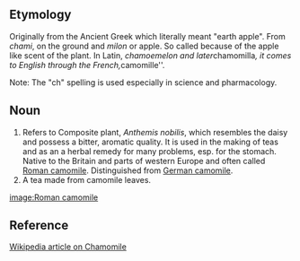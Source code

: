 ==Etymology==
Originally from the Ancient Greek which literally meant "earth apple". From ''chami'', on the ground and ''milon'' or apple. So called because of the apple like scent of the plant. In Latin, ''chamoemelon and later ''chamomilla'', it comes to English through the French, ''camomille''. 

Note: The "ch" spelling is used especially in science and pharmacology.

==Noun==
#Refers to Composite plant, ''Anthemis nobilis'', which resembles the daisy and possess a bitter, aromatic quality. It is used in the making of teas and as an a herbal remedy for many problems, esp. for the stomach. Native to the Britain and parts of western Europe and often called [[Roman camomile]]. Distinguished from [[German camomile]].
#A tea made from camomile leaves.

[[image:Roman camomile]]

==Reference==
[[w:chamomile|Wikipedia article on Chamomile]]